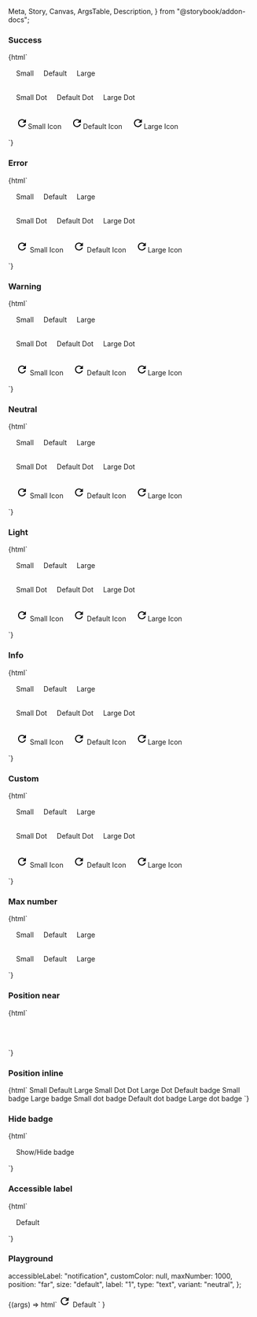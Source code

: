   Meta,
  Story,
  Canvas,
  ArgsTable,
  Description,
} from "@storybook/addon-docs";

<Meta title="Web Components/Badge" component="ic-badge" />

<Description markdown={readme} />

### Success

<Canvas>
  <Story name="Success" parameters={{ loki: { skip: true } }}>
    {html`<div style="padding:16px;">
        <ic-button variant="secondary" style="margin-right:16px"
          ><ic-badge
            label="1"
            slot="badge"
            variant="success"
            size="small"
          ></ic-badge
          >Small</ic-button
        >
        <ic-button variant="secondary" style="margin-right:16px"
          ><ic-badge label="1" slot="badge" variant="success"></ic-badge
          >Default</ic-button
        >
        <ic-button variant="secondary"
          ><ic-badge
            label="1"
            slot="badge"
            variant="success"
            size="large"
          ></ic-badge
          >Large</ic-button
        >
      </div>
      <div style="padding:16px">
        <ic-button variant="secondary" style="margin-right:16px"
          ><ic-badge
            type="dot"
            slot="badge"
            variant="success"
            size="small"
          ></ic-badge
          >Small Dot</ic-button
        >
        <ic-button variant="secondary" style="margin-right:16px"
          ><ic-badge type="dot" slot="badge" variant="success"></ic-badge
          >Default Dot</ic-button
        >
        <ic-button variant="secondary"
          ><ic-badge
            type="dot"
            slot="badge"
            variant="success"
            size="large"
          ></ic-badge
          >Large Dot</ic-button
        >
      </div>
      <div style="padding:16px">
        <ic-button variant="secondary" style="margin-right:16px"
          ><ic-badge type="icon" slot="badge" variant="success" size="small">
            <svg
              slot="badge-icon"
              xmlns="http://www.w3.org/2000/svg"
              height="24px"
              viewBox="0 0 24 24"
              width="24px"
              aria-label="retry"
            >
              <path d="M0 0h24v24H0V0z" fill="none" />
              <path
                d="M17.65 6.35C16.2 4.9 14.21 4 12 4c-4.42 0-7.99 3.58-7.99 8s3.57 8 7.99 8c3.73 0 6.84-2.55 7.73-6h-2.08c-.82 2.33-3.04 4-5.65 4-3.31 0-6-2.69-6-6s2.69-6 6-6c1.66 0 3.14.69 4.22 1.78L13 11h7V4l-2.35 2.35z"
              /></svg></ic-badge
          >Small Icon</ic-button
        >
        <ic-button variant="secondary" style="margin-right:16px"
          ><ic-badge type="icon" slot="badge" variant="success">
            <svg
              slot="badge-icon"
              xmlns="http://www.w3.org/2000/svg"
              height="24px"
              viewBox="0 0 24 24"
              width="24px"
              aria-label="retry"
            >
              <path d="M0 0h24v24H0V0z" fill="none" />
              <path
                d="M17.65 6.35C16.2 4.9 14.21 4 12 4c-4.42 0-7.99 3.58-7.99 8s3.57 8 7.99 8c3.73 0 6.84-2.55 7.73-6h-2.08c-.82 2.33-3.04 4-5.65 4-3.31 0-6-2.69-6-6s2.69-6 6-6c1.66 0 3.14.69 4.22 1.78L13 11h7V4l-2.35 2.35z"
              /></svg></ic-badge
          >Default Icon</ic-button
        >
        <ic-button variant="secondary"
          ><ic-badge type="icon" slot="badge" variant="success" size="large">
            <svg
              slot="badge-icon"
              xmlns="http://www.w3.org/2000/svg"
              height="24px"
              viewBox="0 0 24 24"
              width="24px"
              aria-label="retry"
            >
              <path d="M0 0h24v24H0V0z" fill="none" />
              <path
                d="M17.65 6.35C16.2 4.9 14.21 4 12 4c-4.42 0-7.99 3.58-7.99 8s3.57 8 7.99 8c3.73 0 6.84-2.55 7.73-6h-2.08c-.82 2.33-3.04 4-5.65 4-3.31 0-6-2.69-6-6s2.69-6 6-6c1.66 0 3.14.69 4.22 1.78L13 11h7V4l-2.35 2.35z"
              /></svg></ic-badge
          >Large Icon</ic-button
        >
      </div>`}
  </Story>
</Canvas>

### Error

<Canvas>
  <Story name="Error" parameters={{ loki: { skip: true } }}>
    {html`<div style="padding:16px;">
        <ic-button variant="secondary" style="margin-right:16px"
          ><ic-badge
            label="1"
            slot="badge"
            variant="error"
            size="small"
          ></ic-badge
          >Small</ic-button
        >
        <ic-button variant="secondary" style="margin-right:16px"
          ><ic-badge label="1" slot="badge" variant="error"></ic-badge
          >Default</ic-button
        >
        <ic-button variant="secondary"
          ><ic-badge
            label="1"
            slot="badge"
            variant="error"
            size="large"
          ></ic-badge
          >Large</ic-button
        >
      </div>
      <div style="padding:16px">
        <ic-button variant="secondary" style="margin-right:16px"
          ><ic-badge
            type="dot"
            slot="badge"
            variant="error"
            size="small"
          ></ic-badge
          >Small Dot</ic-button
        >
        <ic-button variant="secondary" style="margin-right:16px"
          ><ic-badge type="dot" slot="badge" variant="error"></ic-badge>Default
          Dot</ic-button
        >
        <ic-button variant="secondary"
          ><ic-badge
            type="dot"
            slot="badge"
            variant="error"
            size="large"
          ></ic-badge
          >Large Dot</ic-button
        >
      </div>
      <div style="padding:16px">
        <ic-button variant="secondary" style="margin-right:16px"
          ><ic-badge type="icon" slot="badge" variant="error" size="small">
            <svg
              slot="badge-icon"
              xmlns="http://www.w3.org/2000/svg"
              height="24px"
              viewBox="0 0 24 24"
              width="24px"
              aria-label="retry"
            >
              <path d="M0 0h24v24H0V0z" fill="none" />
              <path
                d="M17.65 6.35C16.2 4.9 14.21 4 12 4c-4.42 0-7.99 3.58-7.99 8s3.57 8 7.99 8c3.73 0 6.84-2.55 7.73-6h-2.08c-.82 2.33-3.04 4-5.65 4-3.31 0-6-2.69-6-6s2.69-6 6-6c1.66 0 3.14.69 4.22 1.78L13 11h7V4l-2.35 2.35z"
              />
            </svg> </ic-badge
          >Small Icon</ic-button
        >
        <ic-button variant="secondary" style="margin-right:16px"
          ><ic-badge type="icon" slot="badge" variant="error">
            <svg
              slot="badge-icon"
              xmlns="http://www.w3.org/2000/svg"
              height="24px"
              viewBox="0 0 24 24"
              width="24px"
              aria-label="retry"
            >
              <path d="M0 0h24v24H0V0z" fill="none" />
              <path
                d="M17.65 6.35C16.2 4.9 14.21 4 12 4c-4.42 0-7.99 3.58-7.99 8s3.57 8 7.99 8c3.73 0 6.84-2.55 7.73-6h-2.08c-.82 2.33-3.04 4-5.65 4-3.31 0-6-2.69-6-6s2.69-6 6-6c1.66 0 3.14.69 4.22 1.78L13 11h7V4l-2.35 2.35z"
              />
            </svg> </ic-badge
          >Default Icon</ic-button
        >
        <ic-button variant="secondary"
          ><ic-badge type="icon" slot="badge" variant="error" size="large">
            <svg
              slot="badge-icon"
              xmlns="http://www.w3.org/2000/svg"
              height="24px"
              viewBox="0 0 24 24"
              width="24px"
              aria-label="retry"
            >
              <path d="M0 0h24v24H0V0z" fill="none" />
              <path
                d="M17.65 6.35C16.2 4.9 14.21 4 12 4c-4.42 0-7.99 3.58-7.99 8s3.57 8 7.99 8c3.73 0 6.84-2.55 7.73-6h-2.08c-.82 2.33-3.04 4-5.65 4-3.31 0-6-2.69-6-6s2.69-6 6-6c1.66 0 3.14.69 4.22 1.78L13 11h7V4l-2.35 2.35z"
              /></svg></ic-badge
          >Large Icon</ic-button
        >
      </div>`}
  </Story>
</Canvas>

### Warning

<Canvas>
  <Story name="Warning" parameters={{ loki: { skip: true } }}>
    {html`<div style="padding:16px;">
        <ic-button variant="secondary" style="margin-right:16px"
          ><ic-badge
            label="1"
            slot="badge"
            variant="warning"
            size="small"
          ></ic-badge
          >Small</ic-button
        >
        <ic-button variant="secondary" style="margin-right:16px"
          ><ic-badge label="1" slot="badge" variant="warning"></ic-badge
          >Default</ic-button
        >
        <ic-button variant="secondary"
          ><ic-badge
            label="1"
            slot="badge"
            variant="warning"
            size="large"
          ></ic-badge
          >Large</ic-button
        >
      </div>
      <div style="padding:16px">
        <ic-button variant="secondary" style="margin-right:16px"
          ><ic-badge
            type="dot"
            slot="badge"
            variant="warning"
            size="small"
          ></ic-badge
          >Small Dot</ic-button
        >
        <ic-button variant="secondary" style="margin-right:16px"
          ><ic-badge type="dot" slot="badge" variant="warning"></ic-badge
          >Default Dot</ic-button
        >
        <ic-button variant="secondary"
          ><ic-badge
            type="dot"
            slot="badge"
            variant="warning"
            size="large"
          ></ic-badge
          >Large Dot</ic-button
        >
      </div>
      <div style="padding:16px">
        <ic-button variant="secondary" style="margin-right:16px"
          ><ic-badge type="icon" slot="badge" variant="warning" size="small">
            <svg
              slot="badge-icon"
              xmlns="http://www.w3.org/2000/svg"
              height="24px"
              viewBox="0 0 24 24"
              width="24px"
              aria-label="retry"
            >
              <path d="M0 0h24v24H0V0z" fill="none" />
              <path
                d="M17.65 6.35C16.2 4.9 14.21 4 12 4c-4.42 0-7.99 3.58-7.99 8s3.57 8 7.99 8c3.73 0 6.84-2.55 7.73-6h-2.08c-.82 2.33-3.04 4-5.65 4-3.31 0-6-2.69-6-6s2.69-6 6-6c1.66 0 3.14.69 4.22 1.78L13 11h7V4l-2.35 2.35z"
              />
            </svg> </ic-badge
          >Small Icon</ic-button
        >
        <ic-button variant="secondary" style="margin-right:16px"
          ><ic-badge type="icon" slot="badge" variant="warning">
            <svg
              slot="badge-icon"
              xmlns="http://www.w3.org/2000/svg"
              height="24px"
              viewBox="0 0 24 24"
              width="24px"
              aria-label="retry"
            >
              <path d="M0 0h24v24H0V0z" fill="none" />
              <path
                d="M17.65 6.35C16.2 4.9 14.21 4 12 4c-4.42 0-7.99 3.58-7.99 8s3.57 8 7.99 8c3.73 0 6.84-2.55 7.73-6h-2.08c-.82 2.33-3.04 4-5.65 4-3.31 0-6-2.69-6-6s2.69-6 6-6c1.66 0 3.14.69 4.22 1.78L13 11h7V4l-2.35 2.35z"
              />
            </svg> </ic-badge
          >Default Icon</ic-button
        >
        <ic-button variant="secondary"
          ><ic-badge type="icon" slot="badge" variant="warning" size="large">
            <svg
              slot="badge-icon"
              xmlns="http://www.w3.org/2000/svg"
              height="24px"
              viewBox="0 0 24 24"
              width="24px"
              aria-label="retry"
            >
              <path d="M0 0h24v24H0V0z" fill="none" />
              <path
                d="M17.65 6.35C16.2 4.9 14.21 4 12 4c-4.42 0-7.99 3.58-7.99 8s3.57 8 7.99 8c3.73 0 6.84-2.55 7.73-6h-2.08c-.82 2.33-3.04 4-5.65 4-3.31 0-6-2.69-6-6s2.69-6 6-6c1.66 0 3.14.69 4.22 1.78L13 11h7V4l-2.35 2.35z"
              /></svg></ic-badge
          >Large Icon</ic-button
        >
      </div>`}
  </Story>
</Canvas>

### Neutral

<Canvas>
  <Story name="Neutral" parameters={{ loki: { skip: true } }}>
    {html`<div style="padding:16px;">
        <ic-button variant="secondary" style="margin-right:16px"
          ><ic-badge
            label="1"
            slot="badge"
            variant="neutral"
            size="small"
          ></ic-badge
          >Small</ic-button
        >
        <ic-button variant="secondary" style="margin-right:16px"
          ><ic-badge label="1" slot="badge" variant="neutral"></ic-badge
          >Default</ic-button
        >
        <ic-button variant="secondary"
          ><ic-badge
            label="1"
            slot="badge"
            variant="neutral"
            size="large"
          ></ic-badge
          >Large</ic-button
        >
      </div>
      <div style="padding:16px">
        <ic-button variant="secondary" style="margin-right:16px"
          ><ic-badge
            type="dot"
            slot="badge"
            variant="neutral"
            size="small"
          ></ic-badge
          >Small Dot</ic-button
        >
        <ic-button variant="secondary" style="margin-right:16px"
          ><ic-badge type="dot" slot="badge" variant="neutral"></ic-badge
          >Default Dot</ic-button
        >
        <ic-button variant="secondary"
          ><ic-badge
            type="dot"
            slot="badge"
            variant="neutral"
            size="large"
          ></ic-badge
          >Large Dot</ic-button
        >
      </div>
      <div style="padding:16px">
        <ic-button variant="secondary" style="margin-right:16px"
          ><ic-badge type="icon" slot="badge" variant="neutral" size="small">
            <svg
              slot="badge-icon"
              xmlns="http://www.w3.org/2000/svg"
              height="24px"
              viewBox="0 0 24 24"
              width="24px"
              aria-label="retry"
            >
              <path d="M0 0h24v24H0V0z" fill="none" />
              <path
                d="M17.65 6.35C16.2 4.9 14.21 4 12 4c-4.42 0-7.99 3.58-7.99 8s3.57 8 7.99 8c3.73 0 6.84-2.55 7.73-6h-2.08c-.82 2.33-3.04 4-5.65 4-3.31 0-6-2.69-6-6s2.69-6 6-6c1.66 0 3.14.69 4.22 1.78L13 11h7V4l-2.35 2.35z"
              />
            </svg> </ic-badge
          >Small Icon</ic-button
        >
        <ic-button variant="secondary" style="margin-right:16px"
          ><ic-badge type="icon" slot="badge" variant="neutral">
            <svg
              slot="badge-icon"
              xmlns="http://www.w3.org/2000/svg"
              height="24px"
              viewBox="0 0 24 24"
              width="24px"
              aria-label="retry"
            >
              <path d="M0 0h24v24H0V0z" fill="none" />
              <path
                d="M17.65 6.35C16.2 4.9 14.21 4 12 4c-4.42 0-7.99 3.58-7.99 8s3.57 8 7.99 8c3.73 0 6.84-2.55 7.73-6h-2.08c-.82 2.33-3.04 4-5.65 4-3.31 0-6-2.69-6-6s2.69-6 6-6c1.66 0 3.14.69 4.22 1.78L13 11h7V4l-2.35 2.35z"
              />
            </svg> </ic-badge
          >Default Icon</ic-button
        >
        <ic-button variant="secondary"
          ><ic-badge type="icon" slot="badge" variant="neutral" size="large">
            <svg
              slot="badge-icon"
              xmlns="http://www.w3.org/2000/svg"
              height="24px"
              viewBox="0 0 24 24"
              width="24px"
              aria-label="retry"
            >
              <path d="M0 0h24v24H0V0z" fill="none" />
              <path
                d="M17.65 6.35C16.2 4.9 14.21 4 12 4c-4.42 0-7.99 3.58-7.99 8s3.57 8 7.99 8c3.73 0 6.84-2.55 7.73-6h-2.08c-.82 2.33-3.04 4-5.65 4-3.31 0-6-2.69-6-6s2.69-6 6-6c1.66 0 3.14.69 4.22 1.78L13 11h7V4l-2.35 2.35z"
              /></svg></ic-badge
          >Large Icon</ic-button
        >
      </div>`}
  </Story>
</Canvas>

### Light

<Canvas>
  <Story name="Light" parameters={{ loki: { skip: true } }}>
    {html`<div style="padding:16px;">
        <ic-button variant="secondary" style="margin-right:16px"
          ><ic-badge
            label="1"
            slot="badge"
            variant="light"
            size="small"
          ></ic-badge
          >Small</ic-button
        >
        <ic-button variant="secondary" style="margin-right:16px"
          ><ic-badge label="1" slot="badge" variant="light"></ic-badge
          >Default</ic-button
        >
        <ic-button variant="secondary"
          ><ic-badge
            label="1"
            slot="badge"
            variant="light"
            size="large"
          ></ic-badge
          >Large</ic-button
        >
      </div>
      <div style="padding:16px">
        <ic-button variant="secondary" style="margin-right:16px"
          ><ic-badge
            type="dot"
            slot="badge"
            variant="light"
            size="small"
          ></ic-badge
          >Small Dot</ic-button
        >
        <ic-button variant="secondary" style="margin-right:16px"
          ><ic-badge type="dot" slot="badge" variant="light"></ic-badge>Default
          Dot</ic-button
        >
        <ic-button variant="secondary"
          ><ic-badge
            type="dot"
            slot="badge"
            variant="light"
            size="large"
          ></ic-badge
          >Large Dot</ic-button
        >
      </div>
      <div style="padding:16px">
        <ic-button variant="secondary" style="margin-right:16px"
          ><ic-badge type="icon" slot="badge" variant="light" size="small">
            <svg
              slot="badge-icon"
              xmlns="http://www.w3.org/2000/svg"
              height="24px"
              viewBox="0 0 24 24"
              width="24px"
              aria-label="retry"
            >
              <path d="M0 0h24v24H0V0z" fill="none" />
              <path
                d="M17.65 6.35C16.2 4.9 14.21 4 12 4c-4.42 0-7.99 3.58-7.99 8s3.57 8 7.99 8c3.73 0 6.84-2.55 7.73-6h-2.08c-.82 2.33-3.04 4-5.65 4-3.31 0-6-2.69-6-6s2.69-6 6-6c1.66 0 3.14.69 4.22 1.78L13 11h7V4l-2.35 2.35z"
              />
            </svg> </ic-badge
          >Small Icon</ic-button
        >
        <ic-button variant="secondary" style="margin-right:16px"
          ><ic-badge type="icon" slot="badge" variant="light">
            <svg
              slot="badge-icon"
              xmlns="http://www.w3.org/2000/svg"
              height="24px"
              viewBox="0 0 24 24"
              width="24px"
              aria-label="retry"
            >
              <path d="M0 0h24v24H0V0z" fill="none" />
              <path
                d="M17.65 6.35C16.2 4.9 14.21 4 12 4c-4.42 0-7.99 3.58-7.99 8s3.57 8 7.99 8c3.73 0 6.84-2.55 7.73-6h-2.08c-.82 2.33-3.04 4-5.65 4-3.31 0-6-2.69-6-6s2.69-6 6-6c1.66 0 3.14.69 4.22 1.78L13 11h7V4l-2.35 2.35z"
              />
            </svg> </ic-badge
          >Default Icon</ic-button
        >
        <ic-button variant="secondary"
          ><ic-badge type="icon" slot="badge" variant="light" size="large">
            <svg
              slot="badge-icon"
              xmlns="http://www.w3.org/2000/svg"
              height="24px"
              viewBox="0 0 24 24"
              width="24px"
              aria-label="retry"
            >
              <path d="M0 0h24v24H0V0z" fill="none" />
              <path
                d="M17.65 6.35C16.2 4.9 14.21 4 12 4c-4.42 0-7.99 3.58-7.99 8s3.57 8 7.99 8c3.73 0 6.84-2.55 7.73-6h-2.08c-.82 2.33-3.04 4-5.65 4-3.31 0-6-2.69-6-6s2.69-6 6-6c1.66 0 3.14.69 4.22 1.78L13 11h7V4l-2.35 2.35z"
              /></svg></ic-badge
          >Large Icon</ic-button
        >
      </div>`}
  </Story>
</Canvas>

### Info

<Canvas>
  <Story name="Info" parameters={{ loki: { skip: true } }}>
    {html`<div style="padding:16px;">
        <ic-button variant="secondary" style="margin-right:16px"
          ><ic-badge
            label="1"
            slot="badge"
            variant="info"
            size="small"
          ></ic-badge
          >Small</ic-button
        >
        <ic-button variant="secondary" style="margin-right:16px"
          ><ic-badge label="1" slot="badge" variant="info"></ic-badge
          >Default</ic-button
        >
        <ic-button variant="secondary"
          ><ic-badge
            label="1"
            slot="badge"
            variant="info"
            size="large"
          ></ic-badge
          >Large</ic-button
        >
      </div>
      <div style="padding:16px">
        <ic-button variant="secondary" style="margin-right:16px"
          ><ic-badge
            type="dot"
            slot="badge"
            variant="info"
            size="small"
          ></ic-badge
          >Small Dot</ic-button
        >
        <ic-button variant="secondary" style="margin-right:16px"
          ><ic-badge type="dot" slot="badge" variant="info"></ic-badge>Default
          Dot</ic-button
        >
        <ic-button variant="secondary"
          ><ic-badge
            type="dot"
            slot="badge"
            variant="info"
            size="large"
          ></ic-badge
          >Large Dot</ic-button
        >
      </div>
      <div style="padding:16px">
        <ic-button variant="secondary" style="margin-right:16px"
          ><ic-badge type="icon" slot="badge" variant="info" size="small">
            <svg
              slot="badge-icon"
              xmlns="http://www.w3.org/2000/svg"
              height="24px"
              viewBox="0 0 24 24"
              width="24px"
              aria-label="retry"
            >
              <path d="M0 0h24v24H0V0z" fill="none" />
              <path
                d="M17.65 6.35C16.2 4.9 14.21 4 12 4c-4.42 0-7.99 3.58-7.99 8s3.57 8 7.99 8c3.73 0 6.84-2.55 7.73-6h-2.08c-.82 2.33-3.04 4-5.65 4-3.31 0-6-2.69-6-6s2.69-6 6-6c1.66 0 3.14.69 4.22 1.78L13 11h7V4l-2.35 2.35z"
              />
            </svg> </ic-badge
          >Small Icon</ic-button
        >
        <ic-button variant="secondary" style="margin-right:16px"
          ><ic-badge type="icon" slot="badge" variant="info">
            <svg
              slot="badge-icon"
              xmlns="http://www.w3.org/2000/svg"
              height="24px"
              viewBox="0 0 24 24"
              width="24px"
              aria-label="retry"
            >
              <path d="M0 0h24v24H0V0z" fill="none" />
              <path
                d="M17.65 6.35C16.2 4.9 14.21 4 12 4c-4.42 0-7.99 3.58-7.99 8s3.57 8 7.99 8c3.73 0 6.84-2.55 7.73-6h-2.08c-.82 2.33-3.04 4-5.65 4-3.31 0-6-2.69-6-6s2.69-6 6-6c1.66 0 3.14.69 4.22 1.78L13 11h7V4l-2.35 2.35z"
              />
            </svg> </ic-badge
          >Default Icon</ic-button
        >
        <ic-button variant="secondary"
          ><ic-badge type="icon" slot="badge" variant="info" size="large">
            <svg
              slot="badge-icon"
              xmlns="http://www.w3.org/2000/svg"
              height="24px"
              viewBox="0 0 24 24"
              width="24px"
              aria-label="retry"
            >
              <path d="M0 0h24v24H0V0z" fill="none" />
              <path
                d="M17.65 6.35C16.2 4.9 14.21 4 12 4c-4.42 0-7.99 3.58-7.99 8s3.57 8 7.99 8c3.73 0 6.84-2.55 7.73-6h-2.08c-.82 2.33-3.04 4-5.65 4-3.31 0-6-2.69-6-6s2.69-6 6-6c1.66 0 3.14.69 4.22 1.78L13 11h7V4l-2.35 2.35z"
              /></svg></ic-badge
          >Large Icon</ic-button
        >
      </div>`}
  </Story>
</Canvas>

### Custom

<Canvas>
  <Story name="Custom" parameters={{ loki: { skip: true } }}>
    {html`<div style="padding:16px;">
        <ic-button variant="secondary" style="margin-right:16px"
          ><ic-badge
            label="1"
            slot="badge"
            variant="custom"
            custom-color="#F8C8DC"
            size="small"
          ></ic-badge
          >Small</ic-button
        >
        <ic-button variant="secondary" style="margin-right:16px"
          ><ic-badge
            label="1"
            slot="badge"
            variant="custom"
            custom-color="#F8C8DC"
          ></ic-badge
          >Default</ic-button
        >
        <ic-button variant="secondary"
          ><ic-badge
            label="1"
            slot="badge"
            variant="custom"
            custom-color="#F8C8DC"
            size="large"
          ></ic-badge
          >Large</ic-button
        >
      </div>
      <div style="padding:16px">
        <ic-button variant="secondary" style="margin-right:16px"
          ><ic-badge
            type="dot"
            slot="badge"
            variant="custom"
            custom-color="#F8C8DC"
            size="small"
          ></ic-badge
          >Small Dot</ic-button
        >
        <ic-button variant="secondary" style="margin-right:16px"
          ><ic-badge
            type="dot"
            slot="badge"
            variant="custom"
            custom-color="#F8C8DC"
          ></ic-badge
          >Default Dot</ic-button
        >
        <ic-button variant="secondary"
          ><ic-badge
            type="dot"
            slot="badge"
            variant="custom"
            custom-color="#F8C8DC"
            size="large"
          ></ic-badge
          >Large Dot</ic-button
        >
      </div>
      <div style="padding:16px">
        <ic-button variant="secondary" style="margin-right:16px"
          ><ic-badge
            type="icon"
            slot="badge"
            variant="custom"
            custom-color="#F8C8DC"
            size="small"
          >
            <svg
              slot="badge-icon"
              xmlns="http://www.w3.org/2000/svg"
              height="24px"
              viewBox="0 0 24 24"
              width="24px"
              aria-label="retry"
            >
              <path d="M0 0h24v24H0V0z" fill="none" />
              <path
                d="M17.65 6.35C16.2 4.9 14.21 4 12 4c-4.42 0-7.99 3.58-7.99 8s3.57 8 7.99 8c3.73 0 6.84-2.55 7.73-6h-2.08c-.82 2.33-3.04 4-5.65 4-3.31 0-6-2.69-6-6s2.69-6 6-6c1.66 0 3.14.69 4.22 1.78L13 11h7V4l-2.35 2.35z"
              />
            </svg> </ic-badge
          >Small Icon</ic-button
        >
        <ic-button variant="secondary" style="margin-right:16px"
          ><ic-badge
            type="icon"
            slot="badge"
            variant="custom"
            custom-color="#F8C8DC"
          >
            <svg
              slot="badge-icon"
              xmlns="http://www.w3.org/2000/svg"
              height="24px"
              viewBox="0 0 24 24"
              width="24px"
              aria-label="retry"
            >
              <path d="M0 0h24v24H0V0z" fill="none" />
              <path
                d="M17.65 6.35C16.2 4.9 14.21 4 12 4c-4.42 0-7.99 3.58-7.99 8s3.57 8 7.99 8c3.73 0 6.84-2.55 7.73-6h-2.08c-.82 2.33-3.04 4-5.65 4-3.31 0-6-2.69-6-6s2.69-6 6-6c1.66 0 3.14.69 4.22 1.78L13 11h7V4l-2.35 2.35z"
              />
            </svg> </ic-badge
          >Default Icon</ic-button
        >
        <ic-button variant="secondary"
          ><ic-badge
            type="icon"
            slot="badge"
            variant="custom"
            custom-color="#F8C8DC"
            size="large"
          >
            <svg
              slot="badge-icon"
              xmlns="http://www.w3.org/2000/svg"
              height="24px"
              viewBox="0 0 24 24"
              width="24px"
              aria-label="retry"
            >
              <path d="M0 0h24v24H0V0z" fill="none" />
              <path
                d="M17.65 6.35C16.2 4.9 14.21 4 12 4c-4.42 0-7.99 3.58-7.99 8s3.57 8 7.99 8c3.73 0 6.84-2.55 7.73-6h-2.08c-.82 2.33-3.04 4-5.65 4-3.31 0-6-2.69-6-6s2.69-6 6-6c1.66 0 3.14.69 4.22 1.78L13 11h7V4l-2.35 2.35z"
              /></svg></ic-badge
          >Large Icon</ic-button
        >
      </div>`}
  </Story>
</Canvas>

### Max number

<Canvas>
  <Story name="Max number" parameters={{ loki: { skip: true } }}>
    {html`<div style="padding:16px;">
        <ic-button variant="secondary" style="margin-right:16px"
          ><ic-badge
            label="1000"
            slot="badge"
            size="small"
            max-number="9"
          ></ic-badge
          >Small</ic-button
        >
        <ic-button variant="secondary" style="margin-right:16px"
          ><ic-badge label="1000" max-number="9" slot="badge"></ic-badge
          >Default</ic-button
        >
        <ic-button variant="secondary"
          ><ic-badge
            label="1000"
            slot="badge"
            size="large"
            max-number="9"
          ></ic-badge
          >Large</ic-button
        >
      </div>
      <div style="padding:16px;">
        <ic-button variant="secondary" style="margin-right:16px"
          ><ic-badge
            label="1000"
            slot="badge"
            size="small"
            max-number="99"
          ></ic-badge
          >Small</ic-button
        >
        <ic-button variant="secondary" style="margin-right:16px"
          ><ic-badge label="1000" max-number="99" slot="badge"></ic-badge
          >Default</ic-button
        >
        <ic-button variant="secondary"
          ><ic-badge
            label="1000"
            slot="badge"
            size="large"
            max-number="99"
          ></ic-badge
          >Large</ic-button
        >
      </div>`}
  </Story>
</Canvas>

### Position near

<Canvas>
  <Story name="Position near" parameters={{ loki: { skip: true } }}>
    {html`<div style="padding:16px;">
        <ic-chip label="Small" style="margin-right:16px;"
          ><ic-badge
            label="1"
            slot="badge"
            position="near"
            size="small"
          ></ic-badge
        ></ic-chip>
        <ic-chip label="Default" style="margin-right:16px;"
          ><ic-badge label="1" slot="badge" position="near"></ic-badge
        ></ic-chip>
        <ic-chip label="Large"
          ><ic-badge
            label="1"
            slot="badge"
            position="near"
            size="large"
          ></ic-badge
        ></ic-chip>
      </div>
      <div style="padding:16px;">
        <ic-chip label="Small Dot" style="margin-right:16px;"
          ><ic-badge
            type="dot"
            slot="badge"
            position="near"
            size="small"
          ></ic-badge
        ></ic-chip>
        <ic-chip label="Default Dot" style="margin-right:16px;"
          ><ic-badge type="dot" slot="badge" position="near"></ic-badge
        ></ic-chip>
        <ic-chip label="Large Dot"
          ><ic-badge
            type="dot"
            slot="badge"
            position="near"
            size="large"
          ></ic-badge
        ></ic-chip>
      </div>`}
  </Story>
</Canvas>

### Position inline

<Canvas>
  <Story name="Position inline" parameters={{ loki: { skip: true } }}>
    {html`<ic-tab-context>
      <ic-tab-group label="Example tab group">
        <ic-tab
          >Small<ic-badge
            label="1"
            slot="badge"
            position="inline"
            size="small"
            accessible-label="1 notification found"
          ></ic-badge
        ></ic-tab>
        <ic-tab
          >Default<ic-badge
            label="1"
            slot="badge"
            position="inline"
            accessible-label="1 notification found"
          ></ic-badge
        ></ic-tab>
        <ic-tab
          >Large<ic-badge
            label="1"
            slot="badge"
            position="inline"
            size="large"
            accessible-label="1 notification found"
          ></ic-badge
        ></ic-tab>
        <ic-tab
          >Small Dot<ic-badge
            type="dot"
            slot="badge"
            position="inline"
            size="small"
          ></ic-badge
        ></ic-tab>
        <ic-tab
          >Dot<ic-badge type="dot" slot="badge" position="inline"></ic-badge
        ></ic-tab>
        <ic-tab
          >Large Dot<ic-badge
            type="dot"
            slot="badge"
            position="inline"
            size="large"
          ></ic-badge
        ></ic-tab>
      </ic-tab-group>
      <ic-tab-panel>Default badge</ic-tab-panel>
      <ic-tab-panel>Small badge</ic-tab-panel>
      <ic-tab-panel>Large badge</ic-tab-panel>
      <ic-tab-panel>Small dot badge</ic-tab-panel>
      <ic-tab-panel>Default dot badge</ic-tab-panel>
      <ic-tab-panel>Large dot badge</ic-tab-panel>
    </ic-tab-context>`}
  </Story>
</Canvas>

### Hide badge

<Canvas>
  <Story name="Hide badge" parameters={{ loki: { skip: true } }}>
    {html`<script>
        function showHideBadge() {
          badge = document.querySelector("ic-badge");
          if (badge.classList.contains("show")) {
            badge.visible = false;
          } else {
            badge.visible = true;
          }
        }
      </script>
      <div style="padding:16px;">
        <ic-button variant="secondary" onclick="showHideBadge()"
          ><ic-badge label="1" slot="badge"></ic-badge>Show/Hide
          badge</ic-button
        >
      </div> `}
  </Story>
</Canvas>

### Accessible label

<Canvas>
  <Story name="Accessible label" parameters={{ loki: { skip: true } }}>
    {html`<div style="padding:16px;">
      <ic-button variant="secondary" style="margin-right:16px"
        ><ic-badge
          label="1"
          slot="badge"
          size="large"
          accessible-label="1 notification found"
        ></ic-badge
        >Default</ic-button
      >
      <ic-chip label="Default dot" dismissible="true"
        ><ic-badge
          type="dot"
          slot="badge"
          position="near"
          accessible-label="Notifications found"
        ></ic-badge
      ></ic-chip>
    </div> `}
  </Story>
</Canvas>

### Playground

  accessibleLabel: "notification",
  customColor: null,
  maxNumber: 1000,
  position: "far",
  size: "default",
  label: "1",
  type: "text",
  variant: "neutral",
};

<Canvas>
  <Story
    args={defaultArgs}
    parameters={{ loki: { skip: true } }}
    argTypes={{
      customColor: {
        control: { type: "text" },
      },
      position: {
        options: ["far", "near", "inline"],
        control: {
          type: "radio",
        },
      },
      size: {
        options: ["small", "default", "large"],
        control: {
          type: "radio",
        },
      },
      type: {
        options: ["text", "dot", "icon"],
        control: {
          type: "radio",
        },
      },
      variant: {
        options: [
          "neutral",
          "success",
          "warning",
          "error",
          "info",
          "light",
          "custom",
        ],
        control: {
          type: "select",
        },
      },
    }}
    name="Playground"
  >
    {(args) =>
      html`<ic-button variant="secondary">
        <ic-badge
          slot="badge"
          accessible-label=${args.accessibleLabel}
          custom-color=${args.customColor}
          max-number=${args.maxNumber}
          position=${args.position}
          size=${args.size}
          label=${args.label}
          type=${args.type}
          variant=${args.variant}
        >
          <svg
            slot="badge-icon"
            xmlns="http://www.w3.org/2000/svg"
            height="24px"
            viewBox="0 0 24 24"
            width="24px"
            aria-label="retry"
          >
            <path d="M0 0h24v24H0V0z" fill="none" />
            <path
              d="M17.65 6.35C16.2 4.9 14.21 4 12 4c-4.42 0-7.99 3.58-7.99 8s3.57 8 7.99 8c3.73 0 6.84-2.55 7.73-6h-2.08c-.82 2.33-3.04 4-5.65 4-3.31 0-6-2.69-6-6s2.69-6 6-6c1.66 0 3.14.69 4.22 1.78L13 11h7V4l-2.35 2.35z"
            />
          </svg>
        </ic-badge>
        Default
      </ic-button>`
    }
  </Story>
</Canvas>
